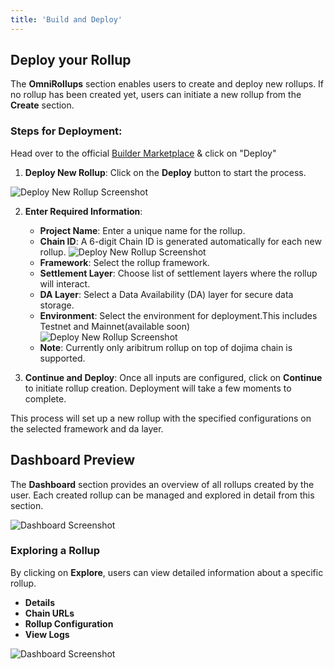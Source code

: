 ```yaml
---
title: 'Build and Deploy'
---
```


## Deploy your Rollup

The **OmniRollups** section enables users to create and deploy new rollups. If no rollup has been created yet, users can initiate a new rollup from the **Create** section.

### Steps for Deployment:

Head over to the official [Builder Marketplace](https://developer.dojima.network/) & click on "Deploy"

1. **Deploy New Rollup**: Click on the **Deploy** button to start the process.

![Deploy New Rollup Screenshot](../images/omnirollups/deploy-rollup.png)

2. **Enter Required Information**:
   - **Project Name**: Enter a unique name for the rollup.
   - **Chain ID**: A 6-digit Chain ID is generated automatically for each new rollup.
   ![Deploy New Rollup Screenshot](../images/omnirollups/rollup-name.png)
   - **Framework**: Select the rollup framework.
   - **Settlement Layer**: Choose list of settlement layers where the rollup will interact.
   - **DA Layer**: Select a Data Availability (DA) layer for secure data storage.
   - **Environment**: Select the environment for deployment.This includes Testnet and Mainnet(available soon)
   ![Deploy New Rollup Screenshot](../images/omnirollups/chains-input.png)
   - **Note**: Currently only aribitrum rollup on top of dojima chain is supported.

3. **Continue and Deploy**: Once all inputs are configured, click on **Continue** to initiate rollup creation. Deployment will take a few moments to complete.


This process will set up a new rollup with the specified configurations on the selected framework and da layer.


## Dashboard Preview

The **Dashboard** section provides an overview of all rollups created by the user. Each created rollup can be managed and explored in detail from this section.

![Dashboard Screenshot](../images/omnirollups/dashboard.png)

### Exploring a Rollup

By clicking on **Explore**, users can view detailed information about a specific rollup.

- **Details**
- **Chain URLs**
- **Rollup Configuration**
- **View Logs**

![Dashboard Screenshot](../images/omnirollups/explore-rollup.png)
